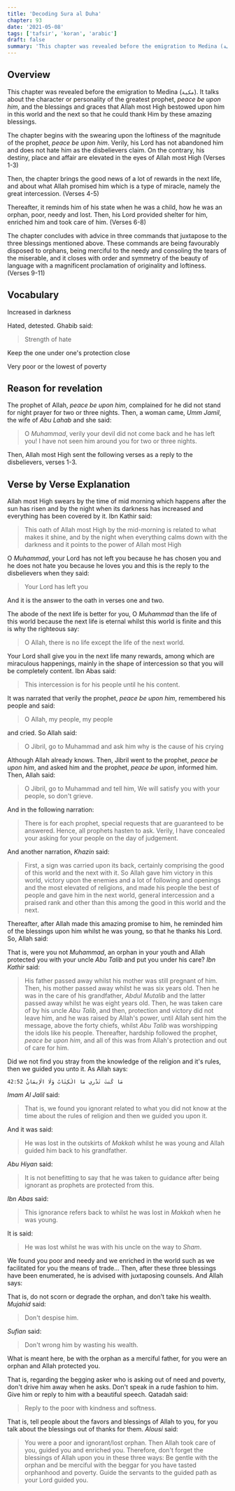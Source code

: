 ```yaml
---
title: 'Decoding Sura al Duha'
chapter: 93
date: '2021-05-08'
tags: ['tafsir', 'koran', 'arabic']
draft: false
summary: 'This chapter was revealed before the emigration to Medina (مكية). It talks about the character/personality of the greatest prophet, peace be upon him, and the blessings and graces that Allah most High bestowed upon him in this world and the next so that he could thank Him by these amazing blessings.'
---
```


<FullAudioPlayer title="Recitation of Sura al Duha" author="Mohammad Rachad Al Shareef" episode="Chapter 93" audio="/static/audio/093 Ad-Dhuha.mp3"/>

## Overview

This chapter was revealed before the emigration to Medina (`مكية`). It talks about the character or personality of the greatest prophet, *peace be upon him*, and the blessings and graces that Allah most High bestowed upon him in this world and the next so that he could thank Him by these amazing blessings.

The chapter begins with the swearing upon the loftiness of the magnitude of the prophet, *peace be upon him*. Verily, his Lord has not abandoned him and does not hate him as the disbelievers claim. On the contrary, his destiny, place and affair are elevated in the eyes of Allah most High (Verses 1-3)

Then, the chapter brings the good news of a lot of rewards in the next life, and about what Allah promised him which is a type of miracle, namely the great intercession. (Verses 4-5)

Thereafter, it reminds him of his state when he was a child, how he was an orphan, poor, needy and lost. Then, his Lord provided shelter for him, enriched him and took care of him. (Verses 6-8)

The chapter concludes with advice in three commands that juxtapose to the three blessings mentioned above. These commands are being favourably disposed to orphans, being merciful to the needy and consoling the tears of the miserable, and it closes with order and symmetry of the beauty of language with a magnificent proclamation of originality and loftiness. (Verses 9-11)

## Vocabulary

<Vocabulary word="سجى">

Increased in darkness

</Vocabulary>
<Vocabulary word="قلى">

Hated, detested. Ghabib said: 

> Strength of hate

</Vocabulary>
<Vocabulary word="آوى">

Keep the one under one's protection close

</Vocabulary>
<Vocabulary word="عائلاً">

Very poor or the lowest of poverty

</Vocabulary>

## Reason for revelation

The prophet of Allah, *peace be upon him*, complained for he did not stand for night prayer for two or three nights. Then, a woman came, *Umm Jamil*, the wife of *Abu Lahab* and she said:

> O *Muhammad*, verily your devil did not come back and he has left you! I have not seen him around you for two or three nights. 

Then, Allah most High sent the following verses as a reply to the disbelievers, verses 1-3.


## Verse by Verse Explanation
  
<showVersesFrom93 ayahs={[1,2]} audio="/static/audio/093 Ad-Dhuha.mp3">

Allah most High swears by the time of mid morning which happens after the sun has risen and by the night when its darkness has increased and everything has been covered by it. Ibn Kathir said:

> This oath of Allah most High by the mid-morning is related to what makes it shine, and by the night when everything calms down with the darkness and it points to the power of Allah most High

</showVersesFrom93>

<showVersesFrom93 ayahs={[3]} audio="/static/audio/093 Ad-Dhuha.mp3">

O *Muhammad*, your Lord has not left you because he has chosen you and he does not hate you because he loves you and this is the reply to the disbelievers when they said:

> Your Lord has left you

And it is the answer to the oath in verses one and two.

</showVersesFrom93>

<showVersesFrom93 ayahs={[4]} audio="/static/audio/093 Ad-Dhuha.mp3">

The abode of the next life is better for you, O *Muhammad* than the life of this world because the next life is eternal whilst this world is finite and this is why the righteous say:

> O Allah, there is no life except the life of the next world.

</showVersesFrom93>

<showVersesFrom93 ayahs={[5]} audio="/static/audio/093 Ad-Dhuha.mp3">

Your Lord shall give you in the next life many rewards, among which are miraculous happenings, mainly in the shape of intercession so that you will be completely content. Ibn Abas said:

> This intercession is for his people until he his content. 

It was narrated that verily the prophet, *peace be upon him*, remembered his people and said: 

> O Allah, my people, my people

and cried. So Allah said:

> O Jibril, go to Muhammad and ask him why is the cause of his crying

Although Allah already knows. Then, Jibril went to the prophet, *peace be upon him*, and asked him and the prophet, *peace be upon*, informed him. Then, Allah said:

> O Jibril, go to Muhammad and tell him, We will satisfy you with your people, so don't grieve.

And in the following narration: 

> There is for each prophet, special requests that are guaranteed to be answered. Hence, all prophets hasten to ask. Verily, I have concealed your asking for your people on the day of judgement.

And another narration, *Khazin* said: 

> First, a sign was carried upon its back, certainly comprising the good of this world and the next with it. So Allah gave him victory in this world, victory upon the enemies and a lot of following and openings and the most elevated of religions, and made his people the best of people and gave him in the next world, general intercession and a praised rank and other than this among the good in this world and the next.

Thereafter, after Allah made this amazing promise to him, he reminded him of the blessings upon him whilst he was young, so that he thanks his Lord. So, Allah said:

</showVersesFrom93>

<showVersesFrom93 ayahs={[6]} audio="/static/audio/093 Ad-Dhuha.mp3">

That is, were you not *Muhammad*, an orphan in your youth and Allah protected you with your uncle *Abu Talib* and put you under his care? *Ibn Kathir* said: 

> His father passed away whilst his mother was still pregnant of him. Then, his mother passed away whilst he was six years old. Then he was in the care of his grandfather, *Abdul Mutalib* and the latter passed away whilst he was eight years old. Then, he was taken care of by his uncle *Abu Talib*, and then, protection and victory did not leave him, and he was raised by Allah's power, until Allah sent him the message, above the forty chiefs, whilst *Abu Talib* was worshipping the idols like his people. Thereafter, hardship followed the prophet, *peace be upon him*, and all of this was from Allah's protection and out of care for him.

</showVersesFrom93>

<showVersesFrom93 ayahs={[7]} audio="/static/audio/093 Ad-Dhuha.mp3">

Did we not find you stray from the knowledge of the religion and it's rules, then we guided you unto it. As Allah says:

```
42:52 مَا كُنتَ تَدْرِي مَا الْكِتَابُ وَلَا الْإِيمَانُ
```

*Imam Al Jalil* said: 

> That is, we found you ignorant related to what you did not know at the time about the rules of religion and then we guided you upon it. 

And it was said:

> He was lost in the outskirts of *Makkah* whilst he was young and Allah guided him back to his grandfather. 

*Abu Hiyan* said:

> It is not benefitting to say that he was taken to guidance after being ignorant as prophets are protected from this. 

*Ibn Abas* said:

> This ignorance refers back to whilst he was lost in *Makkah* when he was young.

It is said:

> He was lost whilst he was with his uncle on the way to *Sham*.

</showVersesFrom93>

<showVersesFrom93 ayahs={[8]} audio="/static/audio/093 Ad-Dhuha.mp3">

We found you poor and needy and we enriched in the world such as we facilitated for you the means of trade... Then, after these three blessings have been enumerated, he is advised with juxtaposing counsels. And Allah says:

</showVersesFrom93>

<showVersesFrom93 ayahs={[9]} audio="/static/audio/093 Ad-Dhuha.mp3">

That is, do not scorn or degrade the orphan, and don't take his wealth. *Mujahid* said: 

> Don't despise him. 

*Sufian* said: 

> Don't wrong him by wasting his wealth.

What is meant here, be with the orphan as a merciful father, for you were an orphan and Allah protected you.

</showVersesFrom93>

<showVersesFrom93 ayahs={[10]} audio="/static/audio/093 Ad-Dhuha.mp3">

That is, regarding the begging asker who is asking out of need and poverty, don't drive him away when he asks. Don't speak in a rude fashion to him. Give him or reply to him with a beautiful speech. Qatadah said:

> Reply to the poor with kindness and softness.

</showVersesFrom93>

<showVersesFrom93 ayahs={[11]} audio="/static/audio/093 Ad-Dhuha.mp3">

That is, tell people about the favors and blessings of Allah to you, for you talk about the blessings out of thanks for them. *Alousi* said:

> You were a poor and ignorant/lost orphan. Then Allah took care of you, guided you and enriched you. Therefore, don't forget the blessings of Allah upon you in these three ways: Be gentle with the orphan and be merciful with the beggar for you have tasted orphanhood and poverty. Guide the servants to the guided path as your Lord guided you.

</showVersesFrom93>